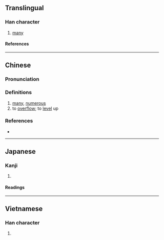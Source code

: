 {{also|沵}}
{{character info}}
==Translingual==

===Han character===
{{Han char|rn=85|rad=水|as=14|sn=17|four=31127|canj=EMFB|ids=⿰氵爾}}

# [[many]]

====References====
{{Han ref|kx=0655.210|dkj=18482|dj=1065.190|hdz=31766.080|uh=6FD4}}

----

==Chinese==
{{zh-forms|s=沵}}

===Pronunciation===
{{zh-pron
|m=mǐ
|c=mei4,mei5
|mn=lé
|mc=y
|oc=y
|ma=
|cat=det,v
}}

===Definitions===
{{zh-hanzi}}

# [[many]], [[numerous]]
# to [[overflow]]; to [[level]] up

===References===
*{{R:yue:Hanzi}}

----

==Japanese==

===Kanji===
{{ja-kanji|grade=|rs=水14}}

# {{rfdef|ja|sort=水14}}

====Readings====
{{ja-readings
|on=でい, ない
}}

----

==Vietnamese==

===Han character===
{{vi-readings|rs=水14|reading=nhễ, nhẫy}}

# {{rfdef|vi|sort=水14}}